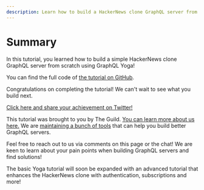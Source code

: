 ```yaml
---
description: Learn how to build a HackerNews clone GraphQL server from scratch using GraphQL Yoga!
---
```


# Summary

In this tutorial, you learned how to build a simple HackerNews clone GraphQL server from scratch
using GraphQL Yoga!

You can find the full code of
[the tutorial on GitHub](https://github.com/dotansimha/graphql-yoga/tree/main/examples/hackernews).

Congratulations on completing the tutorial! We can't wait to see what you build next.

[Click here and share your achievement on Twitter!](https://twitter.com/intent/tweet?text=I%20just%20finished%20the%20%23GraphQL%20Yoga%20HackerNews%20clone%20tutorial%20by%20%40TheGuildDev%20https%3A//www.graphql-yoga.com/tutorial)

This tutorial was brought to you by The Guild.
[You can learn more about us here.](https://the-guild.dev/about-us) We are
[maintaining a bunch of tools](https://the-guild.dev/#platform) that can help you build better
GraphQL servers.

Feel free to reach out to us via comments on this page or the chat! We are keen to learn about your
pain points when building GraphQL servers and find solutions!

The basic Yoga tutorial will soon be expanded with an advanced tutorial that enhances the HackerNews
clone with authentication, subscriptions and more!
